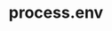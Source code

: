 ---
id: "node_tf_med_019"
questionType: "TRUE_FALSE"
title: "process.env"
statement: "process.env allows access to environment variables."
difficulty: "MEDIUM"
category: "Node.js"
correctAnswer: true
explanation: "It provides access to variables like NODE_ENV or custom config values."
---